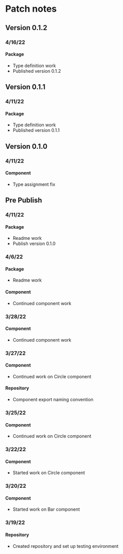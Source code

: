 # Patch notes

## Version 0.1.2

### 4/16/22

#### Package

- Type definition work
- Published version 0.1.2

## Version 0.1.1

### 4/11/22

#### Package

- Type definition work
- Published version 0.1.1

## Version 0.1.0

### 4/11/22

#### Component

- Type assignment fix

## Pre Publish

### 4/11/22

#### Package

- Readme work
- Publish version 0.1.0

### 4/6/22

#### Package

- Readme work

#### Component

- Continued component work

### 3/28/22

#### Component

- Continued component work

### 3/27/22

#### Component

- Continued work on Circle component

#### Repository

- Component export naming convention

### 3/25/22

#### Component

- Continued work on Circle component

### 3/22/22

#### Component

- Started work on Circle component

### 3/20/22

#### Component

- Started work on Bar component

### 3/19/22

#### Repository

- Created repository and set up testing environment
